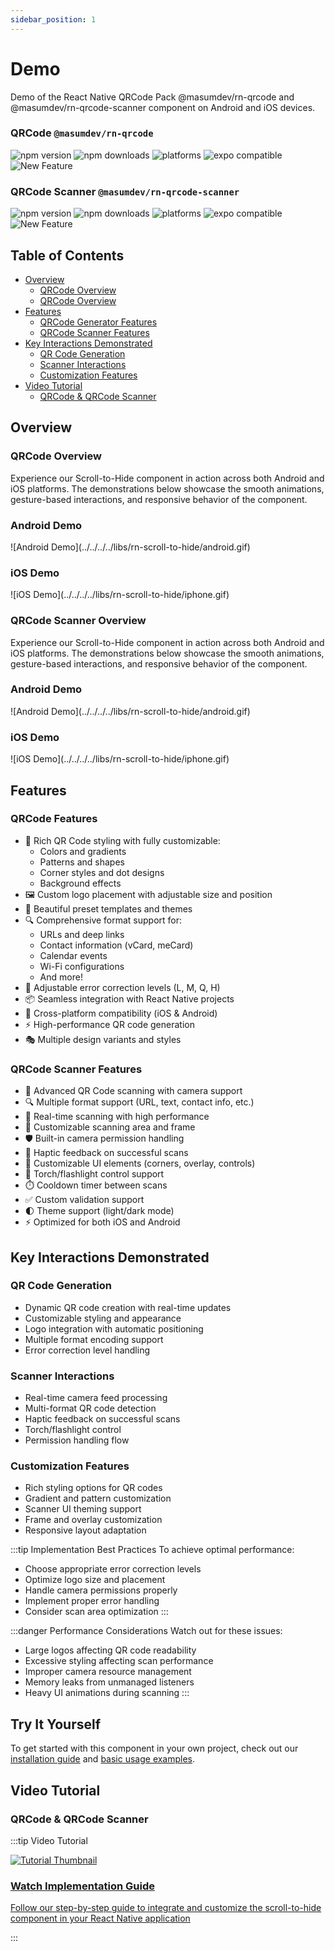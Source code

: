 ```yaml
---
sidebar_position: 1
---
```


# Demo
Demo of the React Native QRCode Pack @masumdev/rn-qrcode and @masumdev/rn-qrcode-scanner component on Android and iOS devices.

### QRCode `@masumdev/rn-qrcode`

<div style={{ display: 'flex', gap: '8px' }}>
  <img src="https://img.shields.io/npm/v/@masumdev%2Frn-qrcode" alt="npm version" />
  <img src="https://img.shields.io/npm/dt/@masumdev%2Frn-qrcode" alt="npm downloads" />
  <img src="https://img.shields.io/badge/platforms-android%20|%20ios-lightgrey.svg" alt="platforms" />
  <img src="https://img.shields.io/badge/Expo-compatible-9cf.svg" alt="expo compatible" />
  <img src="https://img.shields.io/badge/New-2025-brightgreen" alt="New Feature" />
</div>

### QRCode Scanner `@masumdev/rn-qrcode-scanner`
<div style={{ display: 'flex', gap: '8px' }}>
  <img src="https://img.shields.io/npm/v/@masumdev%2Frn-qrcode-scanner" alt="npm version" />
  <img src="https://img.shields.io/npm/dt/@masumdev%2Frn-qrcode-scanner" alt="npm downloads" />
  <img src="https://img.shields.io/badge/platforms-android%20|%20ios-lightgrey.svg" alt="platforms" />
  <img src="https://img.shields.io/badge/Expo-compatible-9cf.svg" alt="expo compatible" />
  <img src="https://img.shields.io/badge/New-2025-brightgreen" alt="New Feature" />
</div>

## Table of Contents
- [Overview](#overview)
  - [QRCode Overview](#qrcode-overview)
  - [QRCode Overview](#qrcode-overview)
- [Features](#features)
  - [QRCode Generator Features](#qrcode-generator-features)
  - [QRCode Scanner Features](#qrcode-scanner-features)
- [Key Interactions Demonstrated](#key-interactions-demonstrated)
  - [QR Code Generation](#qr-code-generation)
  - [Scanner Interactions](#scanner-interactions)
  - [Customization Features](#customization-features)
- [Video Tutorial](#video-tutorial)
  - [QRCode & QRCode Scanner](#qrcode--qrcode-scanner)

## Overview

### QRCode Overview

Experience our Scroll-to-Hide component in action across both Android and iOS platforms. The demonstrations below showcase the smooth animations, gesture-based interactions, and responsive behavior of the component.

<div style={{ display: 'flex', justifyContent: 'space-around', marginBottom: '20px' }}>
  <div>
    <h3>Android Demo</h3>
    ![Android Demo](../../../../libs/rn-scroll-to-hide/android.gif)
  </div>
  <div>
    <h3>iOS Demo</h3>
    ![iOS Demo](../../../../libs/rn-scroll-to-hide/iphone.gif)
  </div>
</div>

### QRCode Scanner Overview

Experience our Scroll-to-Hide component in action across both Android and iOS platforms. The demonstrations below showcase the smooth animations, gesture-based interactions, and responsive behavior of the component.

<div style={{ display: 'flex', justifyContent: 'space-around', marginBottom: '20px' }}>
  <div>
    <h3>Android Demo</h3>
    ![Android Demo](../../../../libs/rn-scroll-to-hide/android.gif)
  </div>
  <div>
    <h3>iOS Demo</h3>
    ![iOS Demo](../../../../libs/rn-scroll-to-hide/iphone.gif)
  </div>
</div>


## Features

### QRCode Features

- 🎨 Rich QR Code styling with fully customizable:
  - Colors and gradients
  - Patterns and shapes
  - Corner styles and dot designs
  - Background effects
- 🖼️ Custom logo placement with adjustable size and position
- 🌈 Beautiful preset templates and themes
- 🔍 Comprehensive format support for:
  - URLs and deep links
  - Contact information (vCard, meCard)
  - Calendar events
  - Wi-Fi configurations
  - And more!
- 🎯 Adjustable error correction levels (L, M, Q, H)
- 📦 Seamless integration with React Native projects
- 💫 Cross-platform compatibility (iOS & Android)
- ⚡ High-performance QR code generation
- 🎭 Multiple design variants and styles

### QRCode Scanner Features

- 📱 Advanced QR Code scanning with camera support
- 🔍 Multiple format support (URL, text, contact info, etc.)
- 💫 Real-time scanning with high performance
- 🎯 Customizable scanning area and frame
- 🛡️ Built-in camera permission handling
- 📳 Haptic feedback on successful scans
- 🎨 Customizable UI elements (corners, overlay, controls)
- 🔦 Torch/flashlight control support
- ⏱️ Cooldown timer between scans
- ✅ Custom validation support
- 🌓 Theme support (light/dark mode)
- ⚡ Optimized for both iOS and Android

## Key Interactions Demonstrated

### QR Code Generation
- Dynamic QR code creation with real-time updates
- Customizable styling and appearance
- Logo integration with automatic positioning
- Multiple format encoding support
- Error correction level handling

### Scanner Interactions
- Real-time camera feed processing
- Multi-format QR code detection
- Haptic feedback on successful scans
- Torch/flashlight control
- Permission handling flow

### Customization Features
- Rich styling options for QR codes
- Gradient and pattern customization
- Scanner UI theming support
- Frame and overlay customization
- Responsive layout adaptation

:::tip Implementation Best Practices
To achieve optimal performance:
- Choose appropriate error correction levels
- Optimize logo size and placement
- Handle camera permissions properly
- Implement proper error handling
- Consider scan area optimization
:::

:::danger Performance Considerations
Watch out for these issues:
- Large logos affecting QR code readability
- Excessive styling affecting scan performance
- Improper camera resource management
- Memory leaks from unmanaged listeners
- Heavy UI animations during scanning
:::

## Try It Yourself
To get started with this component in your own project, check out our [installation guide](/docs/rn-qrcode-pack/installation) and [basic usage examples](/docs/rn-qrcode-pack/basic-usage).

## Video Tutorial

### QRCode & QRCode Scanner
:::tip Video Tutorial
<div style={{ display: 'flex', flexDirection: 'column', marginTop: '20px', marginBottom: '20px' }}>
  <a href="/docs/rn-scroll-to-hide/tutorial#video-tutorial" style={{ textDecoration: 'none' }}>
    <div style={{ textAlign: 'center', padding: '20px', border: '1px solid #e0e0e0', borderRadius: '8px', width: '100%', background: 'rgb(187, 196, 185)' }}>
      <img src="https://img.youtube.com/vi/udjs1sdXJTU/maxresdefault.jpg" alt="Tutorial Thumbnail" style={{ width: '100%', borderRadius: '4px', marginBottom: '15px' }} />
      <h3 style={{ margin: '0', color: 'rgb(38, 121, 67)' }}>Watch Implementation Guide</h3>
      <p style={{ margin: '10px 0 0', color: 'rgb(51, 54, 51)' }}>Follow our step-by-step guide to integrate and customize the scroll-to-hide component in your React Native application</p>
    </div>
  </a>
</div>
:::